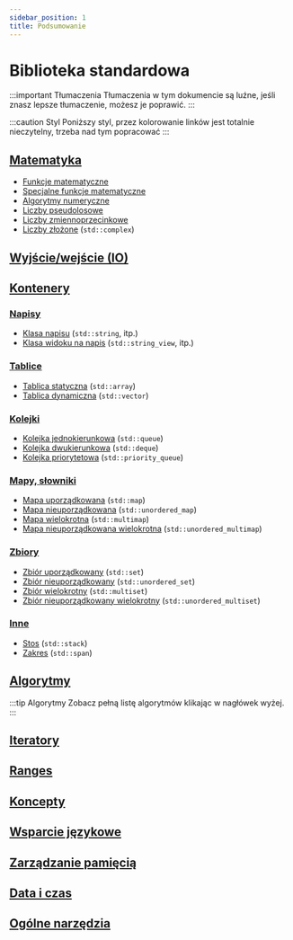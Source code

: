 ```yaml
---
sidebar_position: 1
title: Podsumowanie
---
```


# Biblioteka standardowa

:::important Tłumaczenia
Tłumaczenia w tym dokumencie są luźne, jeśli znasz lepsze tłumaczenie,
możesz je poprawić.
:::

:::caution Styl
Poniższy styl, przez kolorowanie linków jest totalnie nieczytelny,
trzeba nad tym popracować
:::

## [Matematyka](math/index)

- [Funkcje matematyczne](math/functions)
- [Specjalne funkcje matematyczne](math/special-functions)
- [Algorytmy numeryczne](math/numeric-algorithms)
- [Liczby pseudolosowe](math/random)
- [Liczby zmiennoprzecinkowe](math/floating-points)
- [Liczby złożone](math/complex) (`std::complex`)

## [Wyjście/wejście (IO)](io/index)

## [Kontenery](containers/index)

### [Napisy](containers/strings/index)

- [Klasa napisu](containers/strings/string) (`std::string`, itp.)
- [Klasa widoku na napis](containers/strings/string_view) (`std::string_view`, itp.)

### [Tablice](containers/arrays/index)

- [Tablica statyczna](containers/arrays/array) (`std::array`)
- [Tablica dynamiczna](containers/arrays/vector) (`std::vector`)

### [Kolejki](containers/queues/index)

- [Kolejka jednokierunkowa](containers/queues/queue) (`std::queue`)
- [Kolejka dwukierunkowa](containers/queues/deque) (`std::deque`)
- [Kolejka priorytetowa](containers/queues/priority_queue) (`std::priority_queue`)

### [Mapy, słowniki](containers/associative/index)

- [Mapa uporządkowana](containers/associative/map) (`std::map`)
- [Mapa nieuporządkowana](containers/associative/unordered_map) (`std::unordered_map`)
- [Mapa wielokrotna](containers/associative/multimap) (`std::multimap`)
- [Mapa nieuporządkowana wielokrotna](containers/associative/unordered_multimap) (`std::unordered_multimap`)

### [Zbiory](containers/sets/index)

- [Zbiór uporządkowany](containers/sets/set) (`std::set`)
- [Zbiór nieuporządkowany](containers/sets/unordered_set) (`std::unordered_set`)
- [Zbiór wielokrotny](containers/sets/multiset) (`std::multiset`)
- [Zbiór nieuporządkowany wielokrotny](containers/sets/unordered_multiset) (`std::unordered_multiset`)

### [Inne](containers/others/index)

- [Stos](containers/others/stack) (`std::stack`)
- [Zakres](containers/others/span) (`std::span`)

## [Algorytmy](algo/index)

:::tip Algorytmy
Zobacz pełną listę algorytmów klikając w nagłówek wyżej.
:::

## [Iteratory](iterators/index)

## [Ranges](ranges/index)

## [Koncepty](concepts/index)

## [Wsparcie językowe](lang-support/index)

## [Zarządzanie pamięcią](memory/index)

## [Data i czas](date-time/index)

## [Ogólne narzędzia](utility/index)